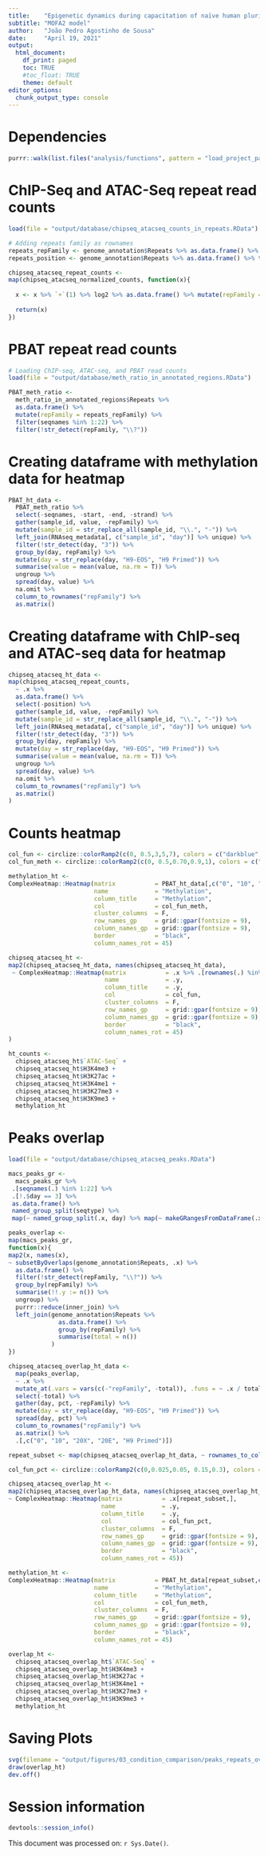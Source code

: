 ```yaml
---
title:    "Epigenetic dynamics during capacitation of naïve human pluripotent stem cells"
subtitle: "MOFA2 model"
author:   "João Pedro Agostinho de Sousa"
date:     "April 19, 2021"
output:
  html_document:
    df_print: paged
    toc: TRUE
    #toc_float: TRUE
    theme: default
editor_options:
  chunk_output_type: console
---
```


# Dependencies
```r

purrr::walk(list.files("analysis/functions", pattern = "load_project_packages", full.names = T), source)

```

# ChIP-Seq and ATAC-Seq repeat read counts
```r

load(file = "output/database/chipseq_atacseq_counts_in_repeats.RData")

# Adding repeats family as rownames
repeats_repFamily <- genome_annotation$Repeats %>% as.data.frame() %>% pull(repFamily)
repeats_position <- genome_annotation$Repeats %>% as.data.frame() %>% tidyr::unite("position", seqnames:end, sep = ":") %>% pull(position)

chipseq_atacseq_repeat_counts <- 
map(chipseq_atacseq_normalized_counts, function(x){
  
  x <- x %>% `+`(1) %>% log2 %>% as.data.frame() %>% mutate(repFamily = repeats_repFamily) %>% mutate(position = repeats_position) %>% .[!str_detect(.$position, "X:|Y:"), ] %>% filter(!str_detect(repFamily, "\\?"))
  
  return(x)
})

```

# PBAT repeat read counts
```r

# Loading ChIP-seq, ATAC-seq, and PBAT read counts
load(file = "output/database/meth_ratio_in_annotated_regions.RData")

PBAT_meth_ratio <- 
  meth_ratio_in_annotated_regions$Repeats %>%
  as.data.frame() %>% 
  mutate(repFamily = repeats_repFamily) %>%
  filter(seqnames %in% 1:22) %>% 
  filter(!str_detect(repFamily, "\\?"))

```

# Creating dataframe with methylation data for heatmap
```r

PBAT_ht_data <-
  PBAT_meth_ratio %>%
  select(-seqnames, -start, -end, -strand) %>% 
  gather(sample_id, value, -repFamily) %>% 
  mutate(sample_id = str_replace_all(sample_id, "\\.", "-")) %>% 
  left_join(RNAseq_metadata[, c("sample_id", "day")] %>% unique) %>% 
  filter(!str_detect(day, "3")) %>% 
  group_by(day, repFamily) %>% 
  mutate(day = str_replace(day, "H9-EOS", "H9 Primed")) %>%
  summarise(value = mean(value, na.rm = T)) %>% 
  ungroup %>% 
  spread(day, value) %>%
  na.omit %>% 
  column_to_rownames("repFamily") %>%
  as.matrix()

```

# Creating dataframe with ChIP-seq and ATAC-seq data for heatmap
```r

chipseq_atacseq_ht_data <- 
map(chipseq_atacseq_repeat_counts,
  ~ .x %>% 
  as.data.frame() %>%
  select(-position) %>% 
  gather(sample_id, value, -repFamily) %>% 
  mutate(sample_id = str_replace_all(sample_id, "\\.", "-")) %>% 
  left_join(RNAseq_metadata[, c("sample_id", "day")] %>% unique) %>% 
  filter(!str_detect(day, "3")) %>% 
  group_by(day, repFamily) %>% 
  mutate(day = str_replace(day, "H9-EOS", "H9 Primed")) %>%
  summarise(value = mean(value, na.rm = T)) %>% 
  ungroup %>% 
  spread(day, value) %>%
  na.omit %>% 
  column_to_rownames("repFamily") %>%
  as.matrix()
)

```

# Counts heatmap
```r

col_fun <- circlize::colorRamp2(c(0, 0.5,3,5,7), colors = c("darkblue", "blue", "white", "red", "darkred"))
col_fun_meth <- circlize::colorRamp2(c(0, 0.5,0.70,0.9,1), colors = c("darkblue","royalblue3", "white", "red", "darkred"))

methylation_ht <- 
ComplexHeatmap::Heatmap(matrix           = PBAT_ht_data[,c("0", "10", "20X", "20E", "H9 Primed")],
                        name             = "Methylation",
                        column_title     = "Methylation",
                        col              = col_fun_meth,
                        cluster_columns  = F,
                        row_names_gp     = grid::gpar(fontsize = 9),
                        column_names_gp  = grid::gpar(fontsize = 9),
                        border           = "black", 
                        column_names_rot = 45)

chipseq_atacseq_ht <- 
map2(chipseq_atacseq_ht_data, names(chipseq_atacseq_ht_data),
 ~ ComplexHeatmap::Heatmap(matrix           = .x %>% .[rownames(.) %in% rownames(PBAT_ht_data),c("0", "10", "20X", "20E", "H9 Primed")],
                           name             = .y,
                           column_title     = .y,
                           col              = col_fun,
                           cluster_columns  = F,
                           row_names_gp     = grid::gpar(fontsize = 9),
                           column_names_gp  = grid::gpar(fontsize = 9),
                           border           = "black", 
                           column_names_rot = 45)
)

ht_counts <- 
  chipseq_atacseq_ht$`ATAC-Seq` + 
  chipseq_atacseq_ht$H3K4me3 + 
  chipseq_atacseq_ht$H3K27ac + 
  chipseq_atacseq_ht$H3K4me1 + 
  chipseq_atacseq_ht$H3K27me3 + 
  chipseq_atacseq_ht$H3K9me3 + 
  methylation_ht

```

# Peaks overlap
```r

load(file = "output/database/chipseq_atacseq_peaks.RData")

macs_peaks_gr <- 
  macs_peaks_gr %>%
 .[seqnames(.) %in% 1:22] %>% 
 .[!.$day == 3] %>% 
 as.data.frame() %>%
 named_group_split(seqtype) %>% 
 map(~ named_group_split(.x, day) %>% map(~ makeGRangesFromDataFrame(.x)))

peaks_overlap <- 
map(macs_peaks_gr,
function(x){
map2(x, names(x),
~ subsetByOverlaps(genome_annotation$Repeats, .x) %>%
  as.data.frame() %>%
  filter(!str_detect(repFamily, "\\?")) %>% 
  group_by(repFamily) %>% 
  summarise(!!.y := n()) %>% 
  ungroup) %>% 
  purrr::reduce(inner_join) %>% 
  left_join(genome_annotation$Repeats %>% 
              as.data.frame() %>% 
              group_by(repFamily) %>% 
              summarise(total = n())
            )
})

chipseq_atacseq_overlap_ht_data <- 
  map(peaks_overlap,
  ~ .x %>% 
  mutate_at(.vars = vars(c(-"repFamily", -total)), .funs = ~ .x / total) %>%
  select(-total) %>% 
  gather(day, pct, -repFamily) %>%
  mutate(day = str_replace(day, "H9-EOS", "H9 Primed")) %>% 
  spread(day, pct) %>% 
  column_to_rownames("repFamily") %>% 
  as.matrix() %>% 
  .[,c("0", "10", "20X", "20E", "H9 Primed")])

repeat_subset <- map(chipseq_atacseq_overlap_ht_data, ~ rownames_to_column(.x %>% as.data.frame()) %>% select(rowname)) %>% purrr::reduce(inner_join) %>% pull(rowname)

col_fun_pct <- circlize::colorRamp2(c(0,0.025,0.05, 0.15,0.3), colors = c("darkblue","royalblue3", "white", "red", "darkred"))

chipseq_atacseq_overlap_ht <- 
map2(chipseq_atacseq_overlap_ht_data, names(chipseq_atacseq_overlap_ht_data),
~ ComplexHeatmap::Heatmap(matrix           = .x[repeat_subset,],
                          name             = .y,
                          column_title     = .y,
                          col              = col_fun_pct,
                          cluster_columns  = F,
                          row_names_gp     = grid::gpar(fontsize = 9),
                          column_names_gp  = grid::gpar(fontsize = 9),
                          border           = "black",
                          column_names_rot = 45))

methylation_ht <- 
ComplexHeatmap::Heatmap(matrix           = PBAT_ht_data[repeat_subset,c("0", "10", "20X", "20E", "H9 Primed")],
                        name             = "Methylation",
                        column_title     = "Methylation",
                        col              = col_fun_meth,
                        cluster_columns  = F,
                        row_names_gp     = grid::gpar(fontsize = 9),
                        column_names_gp  = grid::gpar(fontsize = 9),
                        border           = "black", 
                        column_names_rot = 45)

overlap_ht <- 
  chipseq_atacseq_overlap_ht$`ATAC-Seq` + 
  chipseq_atacseq_overlap_ht$H3K4me3 + 
  chipseq_atacseq_overlap_ht$H3K27ac + 
  chipseq_atacseq_overlap_ht$H3K4me1 + 
  chipseq_atacseq_overlap_ht$H3K27me3 + 
  chipseq_atacseq_overlap_ht$H3K9me3 +
  methylation_ht

```

# Saving Plots
```r

svg(filename = "output/figures/03_condition_comparison/peaks_repeats_overlap.svg", width = 10, height = 5.5)
draw(overlap_ht)
dev.off()

```

# Session information
```r

devtools::session_info()

```

This document was processed on: `r Sys.Date()`.